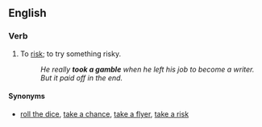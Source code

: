 ==English==

===Verb===
{{head|en|verb|head=[[take]] [[a]] [[gamble]]}}

# {{idiomatic}} To [[risk]]; to try something risky.
#: ''He really '''took a gamble''' when he left his job to become a writer. But it paid off in the end.''

====Synonyms====
* [[roll the dice]], [[take a chance]], [[take a flyer]], [[take a risk]]